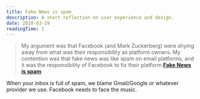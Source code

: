 ```yaml
---
title: Fake News is spam
description: A short reflection on user experience and design.
date: 2018-03-29
readingTime: 1
---
```


>My argument was that Facebook (and Mark Zuckerberg) were shying away from what was their responsibility as platform owners. My contention was that fake news was like spam on email platforms, and it was the responsibility of Facebook to fix their platform.**[Fake News is spam](https://om.co/2018/03/26/fake-news-is-spam/)**

When your inbox is full of spam, we blame Gmail/Google or whatever provider we use. Facebook needs to face the music.